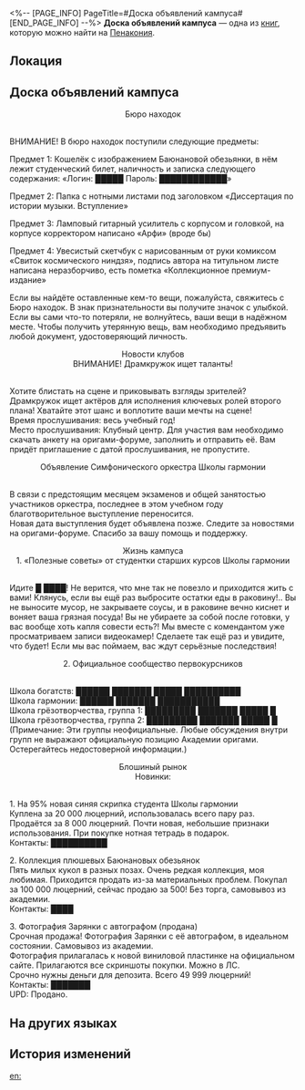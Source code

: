 <%-- [PAGE_INFO]
PageTitle=#Доска объявлений кампуса#
[END_PAGE_INFO] --%>
{{Дополнить}}
{{Книга Инфобокс
|id           = 414
|partIds      = 190709
|Название     = 
|Изображение  = Предмет Журнал Пенакония.png
|Мир          = Пенакония
|Томов        = 1
|Автор        = <!--нужно добавить-->
|Описание     = Доска объявлений Академии оригами, на которой студенты любят оставлять всякие известия.
|Том1         = {{tx}}
|Источник1    = {{tx|Отсутствует источник}}
|Персонажи    = 
|Фракции      = 
}}
'''Доска объявлений кампуса''' — одна из [[Книги|книг]], которую можно найти на [[Пенакония]].

==Локация==
{{Отметка карты|<!--название карты-->|<!--id отметки-->}}

==Доска объявлений кампуса==
<div align="center">Бюро находок</div><br />ВНИМАНИЕ! В бюро находок поступили следующие предметы:

Предмет 1: Кошелёк с изображением Баюнановой обезьянки, в нём лежит студенческий билет, наличность и записка следующего содержания: «Логин: █████ Пароль: ████████████»

Предмет 2: Папка с нотными листами под заголовком «Диссертация по истории музыки. Вступление»

Предмет 3: Ламповый гитарный усилитель с корпусом и головкой, на корпусе корректором написано «Арфи» (вроде бы)

Предмет 4: Увесистый скетчбук с нарисованным от руки комиксом «Свиток космического ниндзя», подпись автора на титульном листе написана неразборчиво, есть пометка «Коллекционное премиум-издание»

Если вы найдёте оставленные кем-то вещи, пожалуйста, свяжитесь с Бюро находок. В знак признательности вы получите значок с улыбкой.<br />
Если вы сами что-то потеряли, не волнуйтесь, ваши вещи в надёжном месте. Чтобы получить утерянную вещь, вам необходимо предъявить любой документ, удостоверяющий личность.

<div align="center">Новости клубов<br />
ВНИМАНИЕ! Драмкружок ищет таланты!</div><br />Хотите блистать на сцене и приковывать взгляды зрителей? Драмкружок ищет актёров для исполнения ключевых ролей второго плана! Хватайте этот шанс и воплотите ваши мечты на сцене!<br />
Время прослушивания: весь учебный год!<br />
Место прослушивания: Клубный центр. Для участия вам необходимо скачать анкету на оригами-форуме, заполнить и отправить её. Вам придёт приглашение с датой прослушивания, не пропустите.


<div align="center">Объявление Симфонического оркестра Школы гармонии</div><br />В связи с предстоящим месяцем экзаменов и общей занятостью участников оркестра, последнее в этом учебном году благотворительное выступление переносится.<br />
Новая дата выступления будет объявлена позже. Следите за новостями на оригами-форуме. Спасибо за вашу помощь и поддержку.

<div align="center">Жизнь кампуса<br />
1. «Полезные советы» от студентки старших курсов Школы гармонии</div><br />Идите █ ████! Не верится, что мне так не повезло и приходится жить с вами! Клянусь, если вы ещё раз выбросите остатки еды в раковину!.. Вы не выносите мусор, не закрываете соусы, и в раковине вечно киснет и воняет ваша грязная посуда! Вы не убираете за собой после готовки, у вас вообще хоть капля совести есть?! Мы вместе с комендантом уже просматриваем записи видеокамер! Сделаете так ещё раз и увидите, что будет! Если мы вас поймаем, вас ждут серьёзные последствия!

<div align="center">2. Официальное сообщество первокурсников</div><br />Школа богатств: ██████ ███████ █████ ██████████<br />
Школа гармонии: ██████ ███████ ███████████<br />
Школа грёзотворчества, группа 1: █████████ ███████ █████ █<br />
Школа грёзотворчества, группа 2: █████████ ███████ █████ █<br />
(Примечание: Эти группы неофициальные. Любые обсуждения внутри групп не выражают официальную позицию Академии оригами. Остерегайтесь недостоверной информации.)


<div align="center">Блошиный рынок<br />
Новинки:</div><br />1. На 95% новая синяя скрипка студента Школы гармонии<br />
Куплена за 20 000 люцерний, использовалась всего пару раз. Продаётся за 8 000 люцерний. Почти новая, небольшие признаки использования. При покупке нотная тетрадь в подарок.<br />
Контакты: ██████████

2. Коллекция плюшевых Баюнановых обезьянок<br />
Пять милых кукол в разных позах. Очень редкая коллекция, моя любимая. Приходится продать из-за материальных проблем. Покупал за 100 000 люцерний, сейчас продаю за 500! Без торга, самовывоз из академии.<br />
Контакты: ████

3. Фотография Зарянки с автографом (продана)<br />
Срочная продажа! Фотография Зарянки с её автографом, в идеальном состоянии. Самовывоз из академии.<br />
Фотография прилагалась к новой виниловой пластинке на официальном сайте. Прилагаются все скриншоты покупки. Можно в ЛС.<br />
Срочно нужны деньги для депозита. Всего 49 999 люцерний!<br />
Контакты: ███████<br />
UPD: Продано.

==На других языках==
{{На других языках
|en   = Campus Message Board
|zhs  = 校园留言板
|zht  = 校園留言板
|ja   = 学内掲示板
|ko   = 캠퍼스 게시판
|es   = Tablón de mensajes del campus
|fr   = Tableau d'affichage du campus
|ru   = Доска объявлений кампуса
|th   = กระดานข้อความ - มหาวิทยาลัย
|vi   = Bảng Tin Nhắn Trường Học
|de   = Campus-Forum
|id   = Papan Pesan Kampus
|pt   = Quadro de Mensagens do Campus
}}

==История изменений==
{{История изменений|3.5}}

[[en:]]